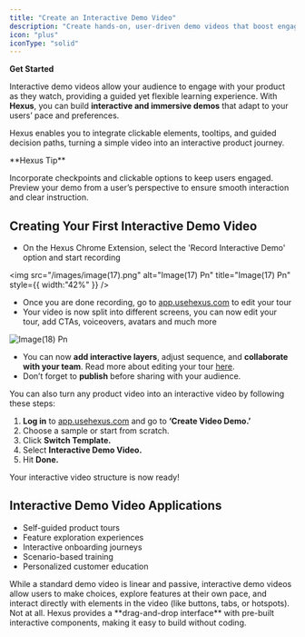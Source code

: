 ```yaml
---
title: "Create an Interactive Demo Video"
description: "Create hands-on, user-driven demo videos that boost engagement and understanding with Hexus"
icon: "plus"
iconType: "solid"
---
```


**Get Started**

Interactive demo videos allow your audience to engage with your product as they watch, providing a guided yet flexible learning experience. With **Hexus**, you can build **interactive and immersive demos** that adapt to your users’ pace and preferences.

Hexus enables you to integrate clickable elements, tooltips, and guided decision paths, turning a simple video into an interactive product journey.

<Tip>
  **Hexus Tip**

  Incorporate checkpoints and clickable options to keep users engaged. Preview your demo from a user’s perspective to ensure smooth interaction and clear instruction.
</Tip>

## Creating Your First Interactive Demo Video

- On the Hexus Chrome Extension, select the 'Record Interactive Demo' option and start recording

<img
  src="/images/image(17).png"
  alt="Image(17) Pn"
  title="Image(17) Pn"
  style={{ width:"42%" }}
/>

- Once you are done recording, go to [app.usehexus.com](http://app.usehexus.com) to edit your tour
- Your video is now split into different screens, you can now edit your tour, add CTAs, voiceovers, avatars and much more

![Image(18) Pn](/images/image\(18\).png)

- You can now **add interactive layers**, adjust sequence, and **collaborate with your team**. Read more about editing your tour [here](https://support.hexus.ai/getting-started/editing-your-tour).
- Don’t forget to **publish** before sharing with your audience.

You can also turn any product video into an interactive video by following these steps:

1. **Log in** to [app.usehexus.com](http://app.usehexus.com) and go to **‘Create Video Demo.’**
2. Choose a sample or start from scratch.
3. Click **Switch Template.**
4. Select **Interactive Demo Video.**
5. Hit **Done.**

Your interactive video structure is now ready\!

## **Interactive Demo Video Applications**

- Self-guided product tours
- Feature exploration experiences
- Interactive onboarding journeys
- Scenario-based training
- Personalized customer education

<AccordionGroup>
  <Accordion title="How is it different from a regular product demo video?">
    While a standard demo video is linear and passive, interactive demo videos allow users to make choices, explore features at their own pace, and interact directly with elements in the video (like buttons, tabs, or hotspots).
  </Accordion>
  <Accordion title=" Do I need technical skills to build interactive elements in Hexus?">
    Not at all. Hexus provides a **drag-and-drop interface** with pre-built interactive components, making it easy to build without coding.
  </Accordion>
</AccordionGroup>